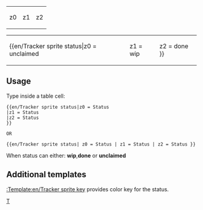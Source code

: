 <includeonly><table style="background:transparent; width:100%; text-align: center;"><tr>
<td style="background:{{#switch: {{{z0|}}}
| wip      =#FFEE88;
| done     =#006600;
| #default =#888888;
}}">z0</td>
<td style="background:{{#switch: {{{z1|}}}
| wip      =#FFEE88;
| done     =#006600;
| #default =#888888;
}}">z1</td>
<td style="background:{{#switch: {{{z2|}}} 
| wip      =#FFEE88;
| done     =#006600;
| #default =#888888;
}}">z2</td>
</tr></table></includeonly><noinclude>

{| width=200|
|
{{en/Tracker sprite status|z0 = unclaimed
|z1 = wip
|z2 = done
}}
|}

==Usage==
Type inside a table cell:

<pre>{{en/Tracker sprite status|z0 = Status
|z1 = Status
|z2 = Status
}}

OR

{{en/Tracker sprite status| z0 = Status | z1 = Status | z2 = Status }}
</pre>
When status can either: '''wip''','''done''' or '''unclaimed'''

==Additional templates==
[[:Template:en/Tracker sprite key]] provides color key for the status.

[[Category:en/Templates|T]]</noinclude>